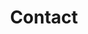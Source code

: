 ---
title: "Contact"
description: "Contact us for any enquiries or feedback."
blocks:
  - name: "CONTACT"
    title: "Contact Us"
---
